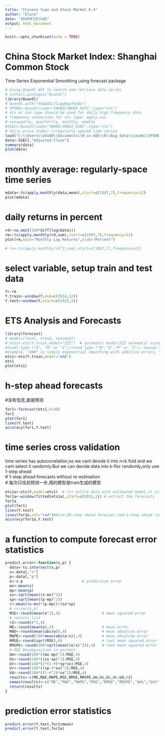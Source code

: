 ```yaml
---
title: "Chinese Yuan and Stock Market 6-4"
author: "Elara"
date: "2016年5月14日"
output: html_document
---
```


```r
knitr::opts_chunk$set(echo = TRUE)
```

# China Stock Market Index: Shanghai Common Stock
Time Series Exponential Smoothing using forecast package
```r
# Using Quandl API to search and retrieve data series
# install.packages("Quandl")
library(Quandl)
# Quandl.auth("4UqGASL7CigqHzpfdnNw")
# SP500<-Quandl(code="YAHOO/INDEX_GSPC",type="xts") 
# xts or zoo type should be used for daily high frequency data
# frequency conversion for xts type: apply.xxx
# xxx=yearly, quartertly, monthly, weekly
#SSEC<-Quandl(code="YAHOO/INDEX_SSEC",type="xts") 
# daily price index: irregularly-spaced time series
load("C:\\Users\\44180\\Documents\\R-in-SOE\\R\\big data\\case6\\SP500 and SSEC.RData")
data<-SSEC[,"Adjusted Close"]
summary(data)
plot(data)
```
# monthly average: regularly-space time series
```r
mdata<-ts(apply.monthly(data,mean),start=c(1997,7),frequency=12)
plot(mdata)
```
# daily returns in percent
```r
rd<-na.omit(100*diff(log(data)))
rm<-ts(apply.monthly(rd,sum),start=c(1997,7),frequency=12)
plot(rm,main="Monthly Log Returns",ylab="Percent")

# rv<-ts(apply.monthly(rd^2,sum),start=c(1997,7),frequency=12)
```
# select variable, setup train and test data    
```r
Y<-rm
Y.train<-window(Y,end=c(2014,12))
Y.test<-window(Y,start=c(2015,1))
```
# ETS Analysis and Forecasts    
```r
library(forecast)
# model=(level, trend, seasonal)
# ets1<-ets(Y.train,model="ZZZ")  # automatic model(ZZZ automatic using machine learning to generate a model)
#level type ("A", "M" or "Z");trend type ("N","A","M" or "Z"); season type ("N","A","M" or "Z").  "N"=none, "A"=additive, "M"=multiplicative and "Z"=automatically selected. 
#example, "ANN" is simple exponential smoothing with additive errors, "MAM" is multiplicative Holt-Winters' method with multiplicative errors, and so on.
ets1<-ets(Y.train,model="AAA")
ets1
plot(ets1)
```

# h-step ahead forecasts
#没有信息,直接预测
```r
for1<-forecast(ets1,h=30)
for1
plot(for1)
lines(Y.test)
accuracy(for1,Y.test)
```

# time series cross validation
time series has autocorrelation,so we cant devide it into n\<k fold and we cant select it randomly.But we can devide data into k-flor randomly,only use 1-step ahead        
# 1-step ahead forecasts without re-estimation          
# 每次只往前预测一步,用的模型是train生成的模型          
```r
ets1a<-ets(Y,model=ets1)  # fit entire data with estimated model,it is Y ,not Y.train(using the traning data to fit entire data)
for1a<-window(fitted(ets1a),start=c(2015,1)) # extract the forecasts
for1a
plot(for1)
lines(Y.test)
lines(for1a,col="red")#blue:30-step ahead forecast,red:1-step ahead (using the same model)
accuracy(for1a,Y.test)
```

# a function to compute forecast error statistics
```r
predict.error<-function(x,p) {
  data<-ts.intersect(x,p)
  x<-data[,"x"]
  p<-data[,"p"]
  e<-x-p                           # prediction error
  mx<-mean(x)
  mp<-mean(p)
  sx<-sqrt(mean((x-mx)^2))
  sp<-sqrt(mean((p-mp)^2))
  r<-mean((x-mx)*(p-mp))/(sx*sp)
  # r<-cor(x,p)
  MSE<-round(mean(e^2),4)                   # mean squared error
  # results list
  r2<-round(r^2,4)
  ME<-round(mean(e),4)                      # mean error
  MAE<-round(mean(abs(e)),4)                # mean absolute error
  MAPE<-round(100*mean(abs(e/x)),4)         # mean absolute error
  RMSE<-round(sqrt(MSE),4)                  # root mean squared error
  RMSPE<-round(100*sqrt(mean((e/x)^2)),4)   # root mean squared error
  # MSE Decomposition in percent
  Um<-round(100*((mx-mp)^2)/MSE,4)
  Us<-round(100*((sx-sp)^2)/MSE,4)
  Uc<-round(100*(2*(1-r)*sp*sx)/MSE,4)
  Ur<-round(100*((sp-r*sx)^2)/MSE,4)
  Ud<-round(100*((1-r^2)*sx^2)/MSE,4)
  results<-c(ME,MAE,MAPE,MSE,RMSE,RMSPE,Um,Us,Uc,Ur,Ud,r2)
  names(results)<-c("ME","MAE","MAPE","MSE","RMSE","RMSPE","Um%","Us%","Uc%","Ur%","Ud%","r2")
  return(results)
}
```

# prediction error statistics
```r
predict.error(Y.test,for1$mean)
predict.error(Y.test,for1a)
```